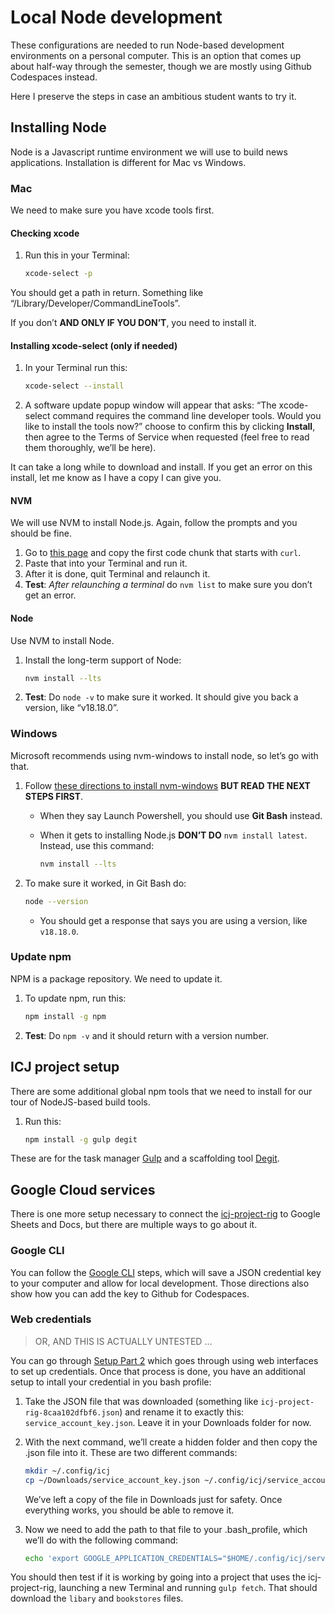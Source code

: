 # Local Node development

::: callout-important

These configurations are needed to run Node-based development environments on a personal computer. This is an option that comes up about half-way through the semester, though we are mostly using Github Codespaces instead.

Here I preserve the steps in case an ambitious student wants to try it.

:::

## Installing Node

Node is a Javascript runtime environment we will use to build news applications. Installation is different for Mac vs Windows.

::: {.panel-tabset}

### Mac

We need to make sure you have xcode tools first.

#### Checking xcode

1. Run this in your Terminal:

    ```bash
    xcode-select -p
    ```

You should get a path in return. Something like "/Library/Developer/CommandLineTools".

If you don't **AND ONLY IF YOU DON'T**, you need to install it.

#### Installing xcode-select (only if needed)

1. In your Terminal run this:

    ```bash
    xcode-select --install
    ```

2. A software update popup window will appear that asks: "The xcode-select command requires the command line developer tools. Would you like to install the tools now?" choose to confirm this by clicking **Install**, then agree to the Terms of Service when requested (feel free to read them thoroughly, we’ll be here).

It can take a long while to download and install. If you get an error on this install, let me know as I have a copy I can give you.

#### NVM

We will use NVM to install Node.js. Again, follow the prompts and you should be fine.

1. Go to [this page](https://github.com/nvm-sh/nvm#install--update-script) and copy the first code chunk that starts with `curl`.
2. Paste that into your Terminal and run it.
3. After it is done, quit Terminal and relaunch it.
4. **Test**: _After relaunching a terminal_ do `nvm list` to make sure you don't get an error.

#### Node

Use NVM to install Node.

1. Install the long-term support of Node:

    ```bash
    nvm install --lts
    ```

2. **Test**: Do `node -v` to make sure it worked. It should give you back a version, like "v18.18.0".

### Windows

Microsoft recommends using nvm-windows to install node, so let's go with that.

1. Follow [these directions to install nvm-windows](https://docs.microsoft.com/en-us/windows/nodejs/setup-on-windows) **BUT READ THE NEXT STEPS FIRST**.
    - When they say Launch Powershell, you should use **Git Bash** instead.
    - When it gets to installing Node.js **DON'T DO** `nvm install latest`. Instead, use this command:

      ```bash
      nvm install --lts
      ```

2. To make sure it worked, in Git Bash do:

      ```bash
      node --version
      ```

    - You should get a response that says you are using a version, like `v18.18.0`.

:::

### Update npm

NPM is a package repository. We need to update it.

1. To update npm, run this:

    ```bash
    npm install -g npm
    ```

2. **Test**: Do `npm -v` and it should return with a version number.

## ICJ project setup

There are some additional global npm tools that we need to install for our tour of NodeJS-based build tools.

1. Run this:

    ```bash
    npm install -g gulp degit
    ```

These are for the task manager [Gulp](https://gulpjs.com/) and a scaffolding tool [Degit](https://www.npmjs.com/package/degit).

## Google Cloud services

There is one more setup necessary to connect the [icj-project-rig](https://github.com/utdata/icj-project-rig) to Google Sheets and Docs, but there are multiple ways to go about it.

### Google CLI

You can follow the [Google CLI](setup-gcloud-cli.qmd) steps, which will save a JSON credential key to your computer and allow for local development. Those directions also show how you can add the key to Github for Codespaces.

### Web credentials

> OR, AND THIS IS ACTUALLY UNTESTED ...

You can go through [Setup Part 2](setup-part-2.qmd) which goes through using web interfaces to set up credentials. Once that process is done, you have an additional setup to intall your credential in you bash profile:

1. Take the JSON file that was downloaded (something like `icj-project-rig-8caa102dfbf6.json`) and rename it to exactly this: `service_account_key.json`. Leave it in your Downloads folder for now.
2. With the next command, we'll create a hidden folder and then copy the .json file into it. These are two different commands:

    ```bash
    mkdir ~/.config/icj
    cp ~/Downloads/service_account_key.json ~/.config/icj/service_account_key.json
    ```

    We've left a copy of the file in Downloads just for safety. Once everything works, you should be able to remove it.

3. Now we need to add the path to that file to your .bash_profile, which we'll do with the following command:

    ```bash
    echo 'export GOOGLE_APPLICATION_CREDENTIALS="$HOME/.config/icj/service_account_key.json"' >>~/.bash_profile
    ```

You should then test if it is working by going into a project that uses the icj-project-rig, launching a new Terminal and running `gulp fetch`. That should download the `libary` and `bookstores` files.
